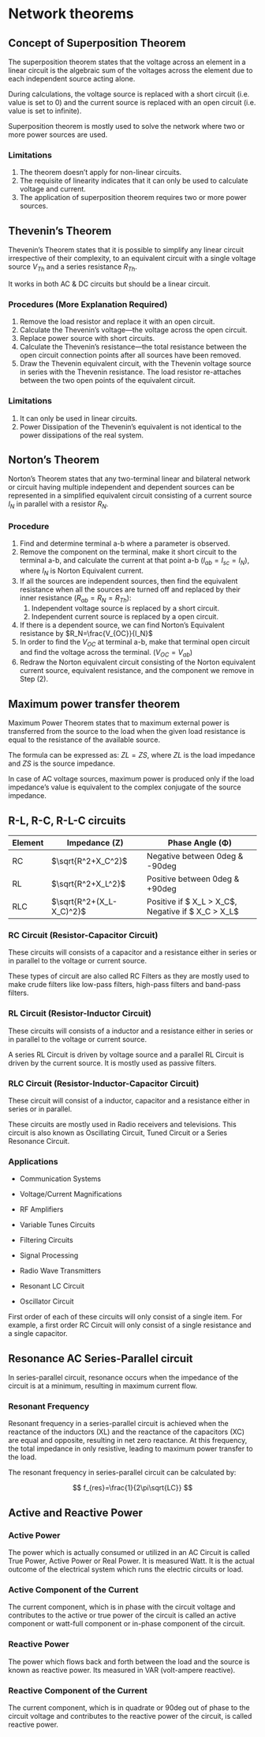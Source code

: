 
# Network theorems

## Concept of Superposition Theorem

The superposition theorem states that the voltage across an element in a linear circuit is the algebraic sum of the voltages across the element due to each independent source acting alone.

During calculations, the voltage source is replaced with a short circuit (i.e. value is set to 0) and the current source is replaced with an open circuit (i.e. value is set to infinite).

<Callout>
	Superposition theorem is mostly used to solve the network where two or more
	power sources are used.
</Callout>

### Limitations

1. The theorem doesn’t apply for non-linear circuits.
2. The requisite of linearity indicates that it can only be used to calculate voltage and current.
3. The application of superposition theorem requires two or more power sources.

## Thevenin’s Theorem

Thevenin’s Theorem states that it is possible to simplify any linear circuit irrespective of their complexity, to an equivalent circuit with a single voltage source $V_{Th}$ and a series resistance $R_{Th}$.

It works in both AC & DC circuits but should be a linear circuit.

### Procedures (More Explanation Required)

1. Remove the load resistor and replace it with an open circuit.
2. Calculate the Thevenin’s voltage—the voltage across the open circuit.
3. Replace power source with short circuits.
4. Calculate the Thevenin’s resistance—the total resistance between the open circuit connection points after all sources have been removed.
5. Draw the Thevenin equivalent circuit, with the Thevenin voltage source in series with the Thevenin resistance. The load resistor re-attaches between the two open points of the equivalent circuit.

### Limitations

1. It can only be used in linear circuits.
2. Power Dissipation of the Thevenin’s equivalent is not identical to the power dissipations of the real system.

## Norton’s Theorem

Norton’s Theorem states that any two-terminal linear and bilateral network or circuit having multiple independent and dependent sources can be represented in a simplified equivalent circuit consisting of a current source $I_N$ in parallel with a resistor $R_N$.

### Procedure

1. Find and determine terminal a-b where a parameter is observed.
2. Remove the component on the terminal, make it short circuit to the terminal a-b, and calculate the current at that point a-b ($I_{ab} = I_{sc} = I_N$), where $I_N$ is Norton Equivalent current.
3. If all the sources are independent sources, then find the equivalent resistance when all the sources are turned off and replaced by their inner resistance ($R_{ab}= R_N = R_{Th}$):
   1. Independent voltage source is replaced by a short circuit.
   2. Independent current source is replaced by a open circuit.
4. If there is a dependent source, we can find Norton’s Equivalent resistance by $R_N=\frac{V_{OC}}{I_N}$
5. In order to find the $V_{OC}$ at terminal a-b, make that terminal open circuit and find the voltage across the terminal. ($V_{OC} = V_{ab}$)
6. Redraw the Norton equivalent circuit consisting of the Norton equivalent current source,
   equivalent resistance, and the component we remove in Step (2).

## Maximum power transfer theorem

Maximum Power Theorem states that to maximum external power is transferred from the source to the load when the given load resistance is equal to the resistance of the available source.

The formula can be expressed as: $ZL=ZS$, where $ZL$ is the load impedance and $ZS$ is the source impedance.

<Callout>
	In case of AC voltage sources, maximum power is produced only if the load
	impedance’s value is equivalent to the complex conjugate of the source
	impedance.
</Callout>

## R-L, R-C, R-L-C circuits

| Element | Impedance (Z)            | Phase Angle (Φ)                                    |
| ------- | ------------------------ | -------------------------------------------------- |
| RC      | $\sqrt{R^2+X_C^2}$       | Negative between 0deg & -90deg                     |
| RL      | $\sqrt{R^2+X_L^2}$       | Positive between 0deg & +90deg                     |
| RLC     | $\sqrt{R^2+(X_L-X_C)^2}$ | Positive if $ X_L > X_C$, Negative if $ X_C > X_L$ |

### RC Circuit (Resistor-Capacitor Circuit)

These circuits will consists of a capacitor and a resistance either in series or in parallel to the voltage or current source.

These types of circuit are also called RC Filters as they are mostly used to make crude filters like low-pass filters, high-pass filters and band-pass filters.

### RL Circuit (Resistor-Inductor Circuit)

These circuits will consists of a inductor and a resistance either in series or in parallel to the voltage or current source.

A series RL Circuit is driven by voltage source and a parallel RL Circuit is driven by the current source. It is mostly used as passive filters.

### RLC Circuit (Resistor-Inductor-Capacitor Circuit)

These circuit will consist of a inductor, capacitor and a resistance either in series or in parallel.

These circuits are mostly used in Radio receivers and televisions. This circuit is also known as Oscillating Circuit, Tuned Circuit or a Series Resonance Circuit.

### Applications

- Communication Systems
- Voltage/Current Magnifications
- RF Amplifiers
- Variable Tunes Circuits
- Filtering Circuits

- Signal Processing
- Radio Wave Transmitters
- Resonant LC Circuit
- Oscillator Circuit

<Callout>
 First order of each of these circuits will only consist of a single item. For example, a first order RC Circuit will only consist of a single resistance and a single capacitor.

</Callout>

## Resonance AC Series-Parallel circuit

In series-parallel circuit, resonance occurs when the impedance of the circuit is at a minimum, resulting in maximum current flow.

### Resonant Frequency

Resonant frequency in a series-parallel circuit is achieved when the reactance of the inductors (XL) and the reactance of the capacitors (XC) are equal and opposite, resulting in net zero reactance. At this frequency, the total impedance in only resistive, leading to maximum power transfer to the load.

The resonant frequency in series-parallel circuit can be calculated by:

$$
f_{res}=\frac{1}{2\pi\sqrt{LC}}
$$

## Active and Reactive Power

### Active Power

The power which is actually consumed or utilized in an AC Circuit is called True Power, Active Power or Real Power. It is measured Watt. It is the actual outcome of the electrical system which runs the electric circuits or load.

### Active Component of the Current

The current component, which is in phase with the circuit voltage and contributes to the active or true power of the circuit is called an active component or watt-full component or in-phase component of the circuit.

### Reactive Power

The power which flows back and forth between the load and the source is known as reactive power. Its measured in VAR (volt-ampere reactive).

### Reactive Component of the Current

The current component, which is in quadrate or 90deg out of phase to the circuit voltage and contributes to the reactive power of the circuit, is called reactive power.
